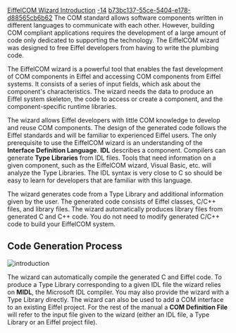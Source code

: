 [[Property:title|EiffelCOM Wizard Introduction]]
[[Property:weight|-14]]
[[Property:uuid|b73bc137-55ce-5404-e178-d88565cb6b62]]
The COM standard allows software components written in different languages to communicate with each other. However, building COM compliant applications requires the development of a large amount of code only dedicated to supporting the technology. The EiffelCOM wizard was designed to free Eiffel developers from having to write the plumbing code. 

The EiffelCOM wizard is a powerful tool that enables the fast development of COM components in Eiffel and accessing COM components from Eiffel systems. It consists of a series of input fields, which ask about the component's characteristics. The wizard needs the data to produce an Eiffel system skeleton, the code to access or create a component, and the component-specific runtime libraries. 

The wizard allows Eiffel developers with little COM knowledge to develop and reuse COM components. The design of the generated code follows the Eiffel standards and will be familiar to experienced Eiffel users. The only prerequisite to use the EiffelCOM wizard is an understanding of the '''Interface Definition Language'''. '''IDL''' describes a component. Compilers can generate '''Type Libraries''' from IDL files. Tools that need information on a given component, such as the EiffelCOM wizard, Visual Basic, etc. will analyze the Type Libraries. The IDL syntax is very close to C so should be easy to learn for developers that are familiar with this language. 

The wizard generates code from a Type Library and additional information given by the user. The generated code consists of Eiffel classes, C/C++ files, and library files. The wizard automatically produces library files from generated C and C++ code. You do not need to modify generated C/C++ code to build your EiffelCOM system. 

==Code Generation Process==
 [[Image:introduction]]  
The wizard can automatically compile the generated C and Eiffel code. To produce a Type Library corresponding to a given IDL file the wizard relies on '''MIDL''', the Microsoft IDL compiler. You may also provide the wizard with a Type Library directly. The wizard can also be used to add a COM interface to an existing Eiffel project. For the rest of the manual a '''COM Definition File''' will refer to the input file given to the wizard (either an IDL file, a Type Library or an Eiffel project file). 

{{seealso| '''See Also''': [[EiffelCOM Wizard Guided Tour|Guided Tour]] , [[EiffelCOM Wizard Reference|EiffelCOM wizard reference]]  }}




